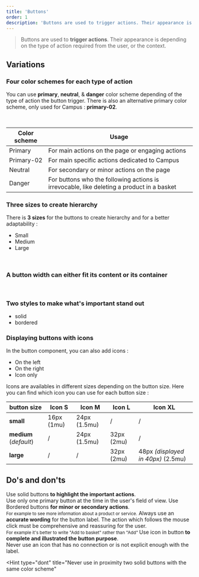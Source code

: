 ```yaml
---
title: 'Buttons'
order: 1
description: 'Buttons are used to trigger actions. Their appearance is depending on the type of action required from the user, or the context'
---
```


> Buttons are used to **trigger actions**. Their appearance is depending on the type of action required from the user, or the context.

## Variations

### Four color schemes for each type of action

You can use **primary**, **neutral**, & **danger** color scheme depending of the type of action the button trigger.
There is also an alternative primary color scheme, only used for Campus : **primary-02**.

<Preview path="button-styles" nude />

<br />

| Color scheme | Usage                                                                                     |
| ------------ | ----------------------------------------------------------------------------------------- |
| Primary      | For main actions on the page or engaging actions                                          |
| Primary-02   | For main specific actions dedicated to Campus                                             |
| Neutral      | For secondary or minor actions on the page                                                |
| Danger       | For buttons who the following actions is irrevocable, like deleting a product in a basket |

### Three sizes to create hierarchy

There is **3 sizes** for the buttons to create hierarchy and for a better adaptability :

- Small
- Medium
- Large

<Preview path="button-sizes" nude />

<br />

### A button width can either fit its content or its container

<Preview path="button-widths" nude />

<br />

### Two styles to make what's important stand out

- solid
- bordered

<Preview path="intro" nude />

### Displaying buttons with icons

In the button component, you can also add icons :

- On the left
- On the right
- Icon only

<Preview path="button-icon" nude />

Icons are availables in different sizes depending on the button size. Here you can find which icon you can use for each button size :

| **button size**        | **Icon S** | **Icon M**   | **Icon L** | **Icon XL**                        |
| ---------------------- | ---------- | ------------ | ---------- | ---------------------------------- |
| **small**              | 16px (1mu) | 24px (1.5mu) | /          | /                                  |
| **medium** (_default_) | /          | 24px (1.5mu) | 32px (2mu) | /                                  |
| **large**              | /          | /            | 32px (2mu) | 48px _(displayed in 40px)_ (2.5mu) |

## Do's and don'ts

<HintItem>
  Use solid buttons <b>to highlight the important actions</b>.<br />
</HintItem>

<HintItem>
  Use only one primary button at the time in the user's field of view.
</HintItem>

<HintItem>
  Use Bordered buttons <b>for minor or secondary actions</b>.<br />
  <small>For example to see more information about a product or service.</small>
</HintItem>

<HintItem>
  Always use an <b>accurate wording</b> for the button label. The action which
  follows the mouse click must be comprehensive and reassuring for the user.
  <br />
  <small>
    For example it's better to write "Add to basket" rather than "Add"
  </small>
</HintItem>

<HintItem>
  Use icon in button <b>to complete and illustrated the button purpose</b>.
  <br />
</HintItem>

<HintItem dont>
  Never use an icon that has no connection or is not explicit enough with the
  label.
</HintItem>

<Hint
  type="dont"
  title="Never use in proximity two solid buttons with the same color scheme"
>
  <Preview path="button-proximity-dont" nude />
</Hint>
